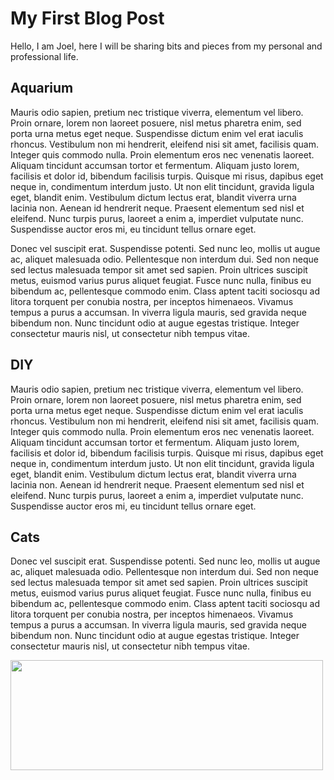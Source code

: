 
# My First Blog Post

Hello, I am Joel, here I will be sharing bits and pieces from my personal and professional life.

## Aquarium

Mauris odio sapien, pretium nec tristique viverra, elementum vel libero. Proin ornare, lorem non laoreet posuere, nisl metus pharetra enim, sed porta urna metus eget neque. Suspendisse dictum enim vel erat iaculis rhoncus. Vestibulum non mi hendrerit, eleifend nisi sit amet, facilisis quam. Integer quis commodo nulla. Proin elementum eros nec venenatis laoreet. Aliquam tincidunt accumsan tortor et fermentum. Aliquam justo lorem, facilisis et dolor id, bibendum facilisis turpis. Quisque mi risus, dapibus eget neque in, condimentum interdum justo. Ut non elit tincidunt, gravida ligula eget, blandit enim. Vestibulum dictum lectus erat, blandit viverra urna lacinia non. Aenean id hendrerit neque. Praesent elementum sed nisl et eleifend. Nunc turpis purus, laoreet a enim a, imperdiet vulputate nunc. Suspendisse auctor eros mi, eu tincidunt tellus ornare eget.

Donec vel suscipit erat. Suspendisse potenti. Sed nunc leo, mollis ut augue ac, aliquet malesuada odio. Pellentesque non interdum dui. Sed non neque sed lectus malesuada tempor sit amet sed sapien. Proin ultrices suscipit metus, euismod varius purus aliquet feugiat. Fusce nunc nulla, finibus eu bibendum ac, pellentesque commodo enim. Class aptent taciti sociosqu ad litora torquent per conubia nostra, per inceptos himenaeos. Vivamus tempus a purus a accumsan. In viverra ligula mauris, sed gravida neque bibendum non. Nunc tincidunt odio at augue egestas tristique. Integer consectetur mauris nisl, ut consectetur nibh tempus vitae.

## DIY

Mauris odio sapien, pretium nec tristique viverra, elementum vel libero. Proin ornare, lorem non laoreet posuere, nisl metus pharetra enim, sed porta urna metus eget neque. Suspendisse dictum enim vel erat iaculis rhoncus. Vestibulum non mi hendrerit, eleifend nisi sit amet, facilisis quam. Integer quis commodo nulla. Proin elementum eros nec venenatis laoreet. Aliquam tincidunt accumsan tortor et fermentum. Aliquam justo lorem, facilisis et dolor id, bibendum facilisis turpis. Quisque mi risus, dapibus eget neque in, condimentum interdum justo. Ut non elit tincidunt, gravida ligula eget, blandit enim. Vestibulum dictum lectus erat, blandit viverra urna lacinia non. Aenean id hendrerit neque. Praesent elementum sed nisl et eleifend. Nunc turpis purus, laoreet a enim a, imperdiet vulputate nunc. Suspendisse auctor eros mi, eu tincidunt tellus ornare eget.

## Cats

Donec vel suscipit erat. Suspendisse potenti. Sed nunc leo, mollis ut augue ac, aliquet malesuada odio. Pellentesque non interdum dui. Sed non neque sed lectus malesuada tempor sit amet sed sapien. Proin ultrices suscipit metus, euismod varius purus aliquet feugiat. Fusce nunc nulla, finibus eu bibendum ac, pellentesque commodo enim. Class aptent taciti sociosqu ad litora torquent per conubia nostra, per inceptos himenaeos. Vivamus tempus a purus a accumsan. In viverra ligula mauris, sed gravida neque bibendum non. Nunc tincidunt odio at augue egestas tristique. Integer consectetur mauris nisl, ut consectetur nibh tempus vitae.

<Image src={catsImage} width="500" height="176" />
